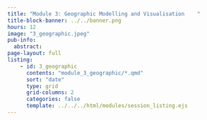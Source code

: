 ```yaml
---
title: "Module 3: Geographic Modelling and Visualisation	"
title-block-banner: ../../banner.png
hours: 12
image: "3_geographic.jpeg"
pub-info:
  abstract: 
page-layout: full
listing:
    - id: 3_geographic
      contents: "module_3_geographic/*.qmd"
      sort: "date"
      type: grid
      grid-columns: 2
      categories: false
      template: ../../../html/modules/session_listing.ejs
---
```

